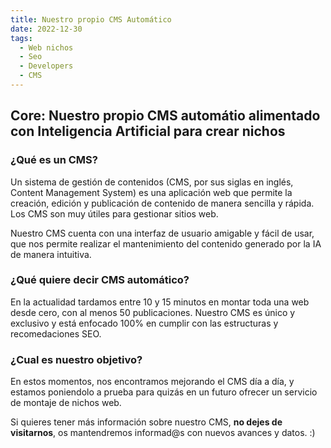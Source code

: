 ```yaml
---
title: Nuestro propio CMS Automático
date: 2022-12-30
tags:
  - Web nichos
  - Seo
  - Developers
  - CMS
---
```


## Core: Nuestro propio CMS automátio alimentado con Inteligencia Artificial para crear nichos

### ¿Qué es un CMS?

Un sistema de gestión de contenidos (CMS, por sus siglas en inglés, Content Management System) es una aplicación web que permite la creación, edición y publicación de contenido de manera sencilla y rápida. Los CMS son muy útiles para gestionar sitios web.

Nuestro CMS cuenta con una interfaz de usuario amigable y fácil de usar, que nos permite realizar el mantenimiento del contenido generado por la IA de manera intuitiva.

### ¿Qué quiere decir CMS automático?

En la actualidad tardamos entre 10 y 15 minutos en montar toda una web desde cero, con al menos 50 publicaciones. Nuestro CMS es único y exclusivo y está enfocado 100% en cumplir con las estructuras y recomedaciones SEO.

### ¿Cual es nuestro objetivo?

En estos momentos, nos encontramos mejorando el CMS día a día, y estamos poniendolo a prueba para quizás en un futuro ofrecer un servicio de montaje de nichos web.

Si quieres tener más información sobre nuestro CMS, **no dejes de visitarnos**, os mantendremos informad@s con nuevos avances y datos. :)